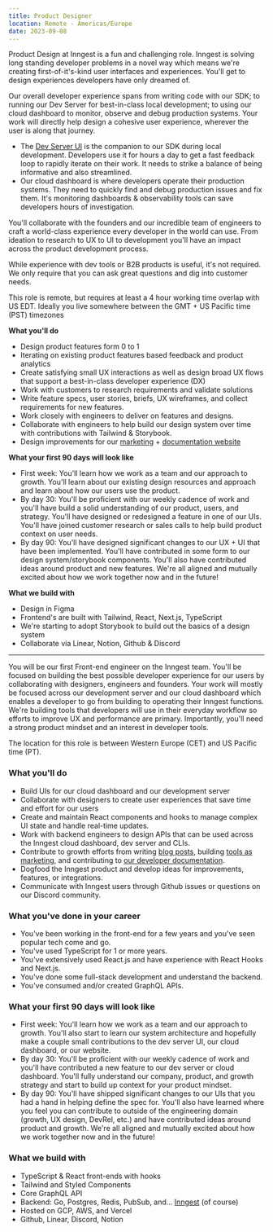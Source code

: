 ```yaml
---
title: Product Designer
location: Remote - Americas/Europe
date: 2023-09-08
---
```


Product Design at Inngest is a fun and challenging role. Inngest is solving long standing developer problems in a novel way which means we're creating first-of-it's-kind user interfaces and experiences. You'll get to design experiences developers have only dreamed of.

Our overall developer experience spans from writing code with our SDK; to running our Dev Server for best-in-class local development; to using our cloud dashboard to monitor, observe and debug production systems. Your work will directly help design a cohesive user experience, wherever the user is along that journey.

- The [Dev Server UI](https://www.inngest.com/docs/local-development) is the companion to our SDK during local development. Developers use it for hours a day to get a fast feedback loop to rapidly iterate on their work. It needs to strike a balance of being informative and also streamlined.
- Our cloud dashboard is where developers operate their production systems. They need to quickly find and debug production issues and fix them. It's monitoring dashboards & observability tools can save developers hours of investigation.

You'll collaborate with the founders and our incredible team of engineers to craft a world-class experience every developer in the world can use. From ideation to research to UX to UI to development you'll have an impact across the product development process.

While experience with dev tools or B2B products is useful, it's not required.  We only require that you can ask great questions and dig into customer needs.

This role is remote, but requires at least a 4 hour working time overlap with US EDT. Ideally you live somewhere between the GMT + US Pacific time (PST) timezones

**What you'll do**

- Design product features form 0 to 1
- Iterating on existing product features based feedback and product analytics
- Create satisfying small UX interactions as well as design broad UX flows that support a best-in-class developer experience (DX)
- Work with customers to research requirements and validate solutions
- Write feature specs, user stories, briefs, UX wireframes, and collect requirements for new features.
- Work closely with engineers to deliver on features and designs.
- Collaborate with engineers to help build our design system over time with contributions with Tailwind & Storybook.
- Design improvements for our [marketing](https://www.inngest.com/) + [documentation website](https://www.inngest.com/docs)

**What your first 90 days will look like**

- First week: You'll learn how we work as a team and our approach to growth. You'll learn about our existing design resources and approach and learn about how our users use the product.
- By day 30: You'll be proficient with our weekly cadence of work and you'll have build a solid understanding of our product, users, and strategy. You'll have designed or redesigned a feature in one of our UIs. You'll have joined customer research or sales calls to help build product context on user needs.
- By day 90: You'll have designed significant changes to our UX + UI that have been implemented. You'll have contributed in some form to our design system/storybook components. You'll also have contributed ideas around product and new features. We're all aligned and mutually excited about how we work together now and in the future!

**What we build with**

- Design in Figma
- Frontend's are built with Tailwind, React, Next.js, TypeScript
- We're starting to adopt Storybook to build out the basics of a design system
- Collaborate via Linear, Notion, Github & Discord















--------
You will be our first Front-end engineer on the Inngest team. You'll be focused on building the best possible developer experience for our users by collaborating with designers, engineers and founders. Your work will mostly be focused across our development server and our cloud dashboard which enables a developer to go from building to operating their Inngest functions. We're building tools that developers will use in their everyday workflow so efforts to improve UX and performance are primary. Importantly, you'll need a strong product mindset and an interest in developer tools.

The location for this role is between Western Europe (CET) and US Pacific time (PT).

### What you'll do

- Build UIs for our cloud dashboard and our development server
- Collaborate with designers to create user experiences that save time and effort for our users
- Create and maintain React components and hooks to manage complex UI state and handle real-time updates.
- Work with backend engineers to design APIs that can be used across the Inngest cloud dashboard, dev server and CLIs.
- Contribute to growth efforts from writing [blog posts](https://www.inngest.com/blog), building [tools as marketing](https://typedwebhook.tools/), and contributing to [our developer documentation](https://www.inngest.com/docs).
- Dogfood the Inngest product and develop ideas for improvements, features, or integrations.
- Communicate with Inngest users through Github issues or questions on our Discord community.

### What you've done in your career

- You've been working in the front-end for a few years and you've seen popular tech come and go.
- You've used TypeScript for 1 or more years.
- You've extensively used React.js and have experience with React Hooks and Next.js.
- You've done some full-stack development and understand the backend.
- You've consumed and/or created GraphQL APIs.

### What your first 90 days will look like

- First week: You'll learn how we work as a team and our approach to growth. You'll also start to learn our system architecture and hopefully make a couple small contributions to the dev server UI, our cloud dashboard, or our website.
- By day 30: You'll be proficient with our weekly cadence of work and you'll have contributed a new feature to our dev server or cloud dashboard. You'll fully understand our company, product, and growth strategy and start to build up context for your product mindset.
- By day 90: You'll have shipped significant changes to our UIs that you had a hand in helping define the spec for. You'll also have learned where you feel you can contribute to outside of the engineering domain (growth, UX design, DevRel, etc.) and have contributed ideas around product and growth. We're all aligned and mutually excited about how we work together now and in the future!

### What we build with

- TypeScript & React front-ends with hooks
- Tailwind and Styled Components
- Core GraphQL API
- Backend: Go, Postgres, Redis, PubSub, and… [Inngest](https://github.com/inngest/inngest) (of course)
- Hosted on GCP, AWS, and Vercel
- Github, Linear, Discord, Notion